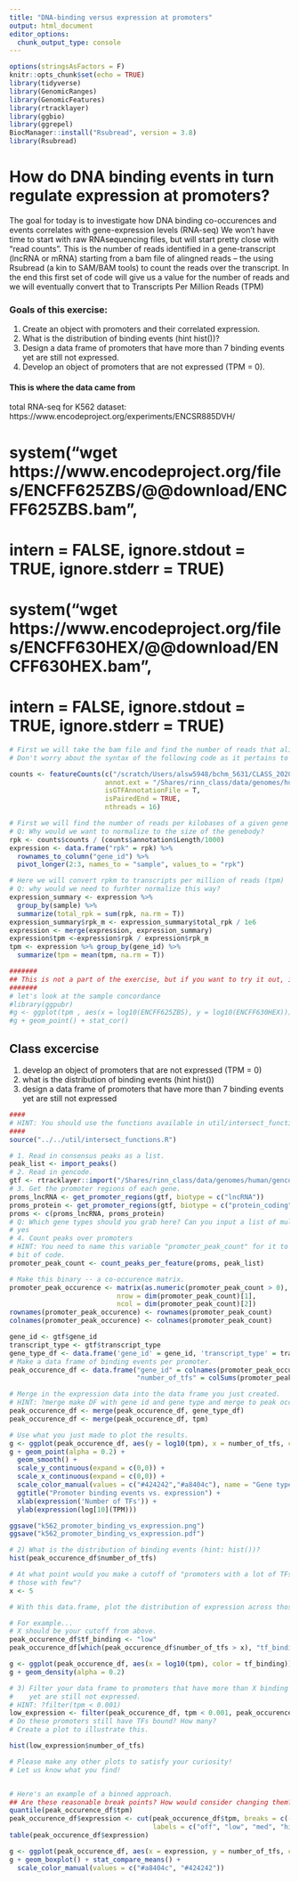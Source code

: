 ```yaml
---
title: "DNA-binding versus expression at promoters"
output: html_document
editor_options:
  chunk_output_type: console
---
```



```r
options(stringsAsFactors = F)
knitr::opts_chunk$set(echo = TRUE)
library(tidyverse)
library(GenomicRanges)
library(GenomicFeatures)
library(rtracklayer)
library(ggbio)
library(ggrepel)
BiocManager::install("Rsubread", version = 3.8)
library(Rsubread)
```

# How do DNA binding events in turn regulate expression at promoters?
The goal for today is to investigate how DNA binding co-occurences and events correlates with gene-expression levels (RNA-seq)
We won't have time to start with raw RNAsequencing files, but will start pretty close with "read counts".
This is the number of reads identified in a gene-transcript (lncRNA or mRNA) starting from a bam file of alingned reads -- the using Rsubread (a kin to SAM/BAM tools) to count the reads over the transcript.
In the end this first set of code will give us a value for the number of reads and we will eventually convert that to Transcripts Per Million Reads (TPM)

### Goals of this exercise:
1) Create an object with promoters and their correlated expression.
2) What is the distribution of binding events (hint hist())?
3) Design a data frame of promoters that have more than 7 binding events yet are still not expressed.
4) Develop an object of promoters that are not expressed (TPM = 0).


#### This is where the data came from

total RNA-seq for K562 dataset: https://www.encodeproject.org/experiments/ENCSR885DVH/

# system("wget https://www.encodeproject.org/files/ENCFF625ZBS/@@download/ENCFF625ZBS.bam",
#        intern = FALSE, ignore.stdout = TRUE, ignore.stderr = TRUE)
# system("wget https://www.encodeproject.org/files/ENCFF630HEX/@@download/ENCFF630HEX.bam",
#        intern = FALSE, ignore.stdout = TRUE, ignore.stderr = TRUE)


```r

# First we will take the bam file and find the number of reads that align over mRAN and lncRNA gene-bodies (similar to what we used in MACs)
# Don't worry about the syntax of the following code as it pertains to RNAseq, but maybe worth a google :)

counts <- featureCounts(c("/scratch/Users/alsw5948/bchm_5631/CLASS_2020/analysis/00_class_exercises/te_group/rna_seq/ENCFF625ZBS.bam", "/scratch/Users/alsw5948/bchm_5631/CLASS_2020/analysis/00_class_exercises/te_group/rna_seq/ENCFF630HEX.bam"),
                        annot.ext = "/Shares/rinn_class/data/genomes/human/gencode/v32/gencode.v32.annotation.gtf",
                        isGTFAnnotationFile = T,
                        isPairedEnd = TRUE,
                        nthreads = 16)

# First we will find the number of reads per kilobases of a given gene body (rpkm).
# Q: Why would we want to normalize to the size of the genebody?
rpk <- counts$counts / (counts$annotation$Length/1000)
expression <- data.frame("rpk" = rpk) %>%
  rownames_to_column("gene_id") %>%
  pivot_longer(2:3, names_to = "sample", values_to = "rpk")

# Here we will convert rpkm to transcripts per million of reads (tpm)
# Q: why would we need to furhter normalize this way?
expression_summary <- expression %>%
  group_by(sample) %>%
  summarize(total_rpk = sum(rpk, na.rm = T))
expression_summary$rpk_m <- expression_summary$total_rpk / 1e6
expression <- merge(expression, expression_summary)
expression$tpm <-expression$rpk / expression$rpk_m
tpm <- expression %>% group_by(gene_id) %>%
  summarize(tpm = mean(tpm, na.rm = T))
```


```r
#######
## This is not a part of the exercise, but if you want to try it out, it's here.
#######
# let's look at the sample concordance
#library(ggpubr)
#g <- ggplot(tpm , aes(x = log10(ENCFF625ZBS), y = log10(ENCFF630HEX)))
#g + geom_point() + stat_cor()
```

## Class excercise
1) develop an object of promoters that are not expressed (TPM = 0)
2) what is the distribution of binding events (hint hist())
3) design a data frame of promoters that have more than 7 binding events yet are still not expressed



```r
####
# HINT: You should use the functions available in util/intersect_functions.R (import_peaks, etc.)
####
source("../../util/intersect_functions.R")

# 1. Read in consensus peaks as a list.
peak_list <- import_peaks()
# 2. Read in gencode.
gtf <- rtracklayer::import("/Shares/rinn_class/data/genomes/human/gencode/v32/gencode.v32.annotation.gtf")
# 3. Get the promoter regions of each gene.
proms_lncRNA <- get_promoter_regions(gtf, biotype = c("lncRNA"))
proms_protein <- get_promoter_regions(gtf, biotype = c("protein_coding"))
proms <- c(proms_lncRNA, proms_protein)
# Q: Which gene types should you grab here? Can you input a list of multiple gene types?
# yes
# 4. Count peaks over promoters
# HINT: You need to name this variable "promoter_peak_count" for it to work with the next
# bit of code.
promoter_peak_count <- count_peaks_per_feature(proms, peak_list)
```

```r
# Make this binary -- a co-occurence matrix.
promoter_peak_occurence <- matrix(as.numeric(promoter_peak_count > 0),
                           nrow = dim(promoter_peak_count)[1],
                           ncol = dim(promoter_peak_count)[2])
rownames(promoter_peak_occurence) <- rownames(promoter_peak_count)
colnames(promoter_peak_occurence) <- colnames(promoter_peak_count)

gene_id <- gtf$gene_id
transcript_type <- gtf$transcript_type
gene_type_df <- data.frame('gene_id' = gene_id, 'transcript_type' = transcript_type)
# Make a data frame of binding events per promoter.
peak_occurence_df <- data.frame("gene_id" = colnames(promoter_peak_occurence),
                                "number_of_tfs" = colSums(promoter_peak_occurence))

# Merge in the expression data into the data frame you just created.
# HINT: ?merge make DF with gene id and gene type and merge to peak occurence
peak_occurence_df <- merge(peak_occurence_df, gene_type_df)
peak_occurence_df <- merge(peak_occurence_df, tpm)
```


```r
# Use what you just made to plot the results.
g <- ggplot(peak_occurence_df, aes(y = log10(tpm), x = number_of_tfs, color = transcript_type))
g + geom_point(alpha = 0.2) +
  geom_smooth() +
  scale_y_continuous(expand = c(0,0)) +
  scale_x_continuous(expand = c(0,0)) +
  scale_color_manual(values = c("#424242","#a8404c"), name = "Gene type") +
  ggtitle("Promoter binding events vs. expression") +
  xlab(expression('Number of TFs')) +
  ylab(expression(log[10](TPM)))

ggsave("k562_promoter_binding_vs_expression.png")
ggsave("k562_promoter_binding_vs_expression.pdf")
```



```r
# 2) What is the distribution of binding events (hint: hist())?
hist(peak_occurence_df$number_of_tfs)

# At what point would you make a cutoff of "promoters with a lot of TFs vs
# those with few"?
x <- 5


```
```r
# With this data.frame, plot the distribution of expression across those two groups.

# For example...
# X should be your cutoff from above.
peak_occurence_df$tf_binding <- "low"
peak_occurence_df[which(peak_occurence_df$number_of_tfs > x), "tf_binding"] <- "high"

g <- ggplot(peak_occurence_df, aes(x = log10(tpm), color = tf_binding))
g + geom_density(alpha = 0.2)
```

```r
# 3) Filter your data frame to promoters that have more than X binding events
#    yet are still not expressed.
# HINT: ?filter(tpm < 0.001)
low_expression <- filter(peak_occurence_df, tpm < 0.001, peak_occurence_df$number_of_tfs > x)
# Do these promoters still have TFs bound? How many?
# Create a plot to illustrate this.

hist(low_expression$number_of_tfs)

```


```r
# Please make any other plots to satisfy your curiosity!
# Let us know what you find!



```


```r
# Here's an example of a binned approach.
## Are these reasonable break points? How would consider changing them?
quantile(peak_occurence_df$tpm)
peak_occurence_df$expression <- cut(peak_occurence_df$tpm, breaks = c(-1, 0.001, 0.137, 3, 5000),
                                    labels = c("off", "low", "med", "high"))
table(peak_occurence_df$expression)

g <- ggplot(peak_occurence_df, aes(x = expression, y = number_of_tfs, color = gene_type))
g + geom_boxplot() + stat_compare_means() +
  scale_color_manual(values = c("#a8404c", "#424242"))
```

